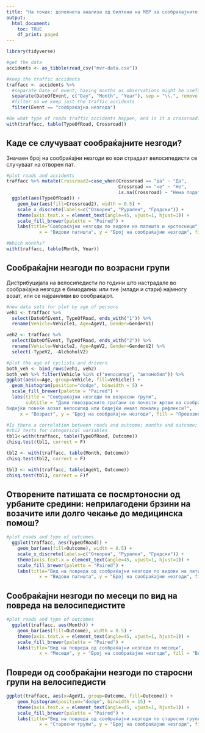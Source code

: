 ```yaml
---
title: "На точак: дополнета анализа од билтени на МВР за сообраќајните незгоди во кои страдаат велосипедисти"
output:
  html_document:
    toc: TRUE
    df_print: paged
---
```

```r
library(tidyverse)
```

```r
#get the data
accidents <- as_tibble(read_csv("mvr-data.csv"))
```

```r
#keep the traffic accidents
traffacc <- accidents %>% 
  #separate Date of event; having months as observations might be useful.
  separate(DateOfEvent, c("Day", "Month", "Year"), sep = "\\.", remove = FALSE) %>% 
  #filter so we keep just the traffic accidents
  filter(Event == "сообраќајна незгода")
```

```r
#On what type of roads traffic accidents happen, and is it a crossroad?
with(traffacc, table(TypeOfRoad, Crossroad))
```

## Каде се случуваат сообраќајните незгоди?

Значаен број на сообраќајни незгоди во кои страдаат велосипедисти се случуваат на отворен пат.

```r
#plot roads and accidents
traffacc %>% mutate(Crossroad2=case_when(Crossroad == "да" ~ "Да",
                                         Crossroad == "не" ~ "Не",
                                         is.na(Crossroad) ~ "Нема податок")) %>%
  ggplot(aes(TypeOfRoad)) +
    geom_bar(aes(fill=Crossroad2), width = 0.5) +
    scale_x_discrete(labels=c("Отворен", "Рурален", "Градски")) +
    theme(axis.text.x = element_text(angle=45, vjust=1, hjust=1)) +
    scale_fill_brewer(palette = "Paired") +
    labs(title="Сообраќајни незгоди по видови на патишта и крстосници", 
            x = "Видови патишта", y = "Број на сообраќајни незгоди", fill = "Крстосница") 
```
    
```r
#Which months?
with(traffacc, table(Month, Year))
```


## Сообраќајни незгоди по возрасни групи

Дистрибуцијата на велосипедисти по години што настрадале во сообраќајна незгода е бимодална: или тие (млади и стари) најмногу возат, или се најранливи во сообраќајот.

```r
#new data sets for plot by age of persons
veh1 <- traffacc %>% 
  select(DateOfEvent, TypeOfRoad, ends_with("1")) %>% 
  rename(Vehicle=Vehicle1, Age=AgeV1, Gender=GenderV1)

veh2 <- traffacc %>% 
  select(DateOfEvent, TypeOfRoad, ends_with("2")) %>% 
  rename(Vehicle=Vehicle2, Age=AgeV2, Gender=GenderV2) %>% 
  select(-TypeV2, -AlchoholV2)

#plot the age of cyclists and drivers
both_veh <- bind_rows(veh1, veh2)
both_veh %>% filter(Vehicle %in% c("велосипед", "автомобил")) %>%
ggplot(aes(x=Age, group=Vehicle, fill=Vehicle)) +
  geom_histogram(position="dodge", binwidth = 5) +
  scale_fill_brewer(palette = "Paired") +
  labs(title = "Сообраќајни незгоди по возрасни групи", 
       subtitle = "Дали повозрасните граѓани се почести жртви на сообраќајни незгоди 
бидејќи повеќе возат велосипед или бидејќи имаат помалку рефлекси?",
     x = "Возраст", y = "Број на сообраќајни незгоди", fill = "Превозно средство") 

```

```r
#Is there a correlation between roads and outcome; months and outcome; age of bycicle rider and outcome?
#chi2 tests for categorical variables
tbl1<-with(traffacc, table(TypeOfRoad, Outcome))
chisq.test(tbl1, correct = F)

tbl2 <- with(traffacc, table(Month, Outcome))
chisq.test(tbl2, correct = F)

tbl3 <- with(traffacc, table(AgeV1, Outcome))
chisq.test(tbl3, correct = F)f
```

## Отворените патишата се посмртоносни од урбаните средини: неприлагодени брзини на возачите или долго чекање до медицинска помош?

```r

#plot roads and type of outcomes
  ggplot(traffacc, aes(TypeOfRoad)) +
    geom_bar(aes(fill=Outcome), width = 0.5) +
    scale_x_discrete(labels=c("Отворен", "Рурален", "Градски")) +
    theme(axis.text.x = element_text(angle=45, vjust=1, hjust=1)) +
    scale_fill_brewer(palette = "Paired") +
    labs(title="Вид на повреда од сообраќајни незгоди по видови на патишта", 
            x = "Видови патишта", y = "Број на сообраќајни незгоди", fill = "Вид на повреда") 

```

## Сообраќајни незгоди по месеци по вид на повреда на велосипедистите

```r

#plot roads and type of outcomes
  ggplot(traffacc, aes(Month)) +
    geom_bar(aes(fill=Outcome), width = 0.5) +
    theme(axis.text.x = element_text(angle=45, vjust=1, hjust=1)) +
    scale_fill_brewer(palette = "Paired") +
    labs(title="Вид на повреда од сообраќајни незгоди по месеци", 
            x = "Месеци", y = "Број на сообраќајни незгоди", fill = "Вид на повреда") 

```

## Повреди од сообраќајни незгоди по старосни групи на велосипедисти

```r

ggplot(traffacc, aes(x=AgeV1, group=Outcome, fill=Outcome)) +
    geom_histogram(position="dodge", binwidth = 15) +
    theme(axis.text.x = element_text(angle=45, vjust=1, hjust=1)) +
    scale_fill_brewer(palette = "Paired") +
    labs(title="Вид на повреда од сообраќајни незгоди по старосни групи", 
            x = "Старосни групи", y = "Број на сообраќајни незгоди", fill = "Вид на повреда") 

```
 
 